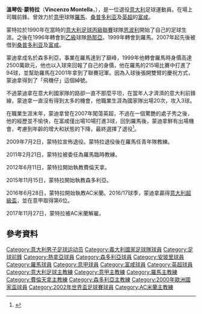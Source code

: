 {{noteta
|G1=football
|G2=uefa
|G3=意甲
|1=zh-hans:蒙特拉;zh-hk:蒙迪拿;zh-tw:蒙特拉;
|2=zh-hans:富勒姆;zh-hk:富咸;zh-tw:富勒姆;
|3=zh-hans:小飞机;zh-hk:飛機仔;zh-tw:小飛機;
}}
{{Infobox football biography
| playername = 溫琴佐·蒙特拉<br />Vincenzo Montella
| fullname = Vincenzo Montella
| image = Vincenzo montella (1).JPG
| image_size = 250px
| nickname = L'Aeroplanino（小飛機<ref>[http://soccer.sina.com.hk/cgi-bin/so/nw/show.cgi/1/2/1/705692/1.html 明報 2007-01-20]</ref><ref>{{Cite web |url=http://paper.wenweipo.com/2007/01/05/SP0701050009.htm |title=文匯報 2007-01-05 |access-date=2008-12-10 |archive-date=2020-09-14 |archive-url=https://web.archive.org/web/20200914133850/http://paper.wenweipo.com/2007/01/05/SP0701050009.htm |dead-url=no }}</ref>）
| dateofbirth = {{birth date and age|1974|6|18}}
| birth_place = 意大利[[卡斯泰洛迪奇斯泰尔纳|卡斯泰洛迪奇斯泰尔纳]]<ref>[http://www.gazzetta.it/speciali/statistiche/2008_nw/giocatori/1447.shtml 2007/08 profile] {{Wayback|url=http://www.gazzetta.it/speciali/statistiche/2008_nw/giocatori/1447.shtml |date=20160223194112 }} La Gazzetta dello Sport (in Italian)</ref>
| height = {{Height|m=1.72}}
| position = 教練
| currentclub = {{le|阿丹拿達米亞|Adana Demirspor}} (主教練)
| clubnumber = 
| youthyears = 
| youthclubs = 
| clubs1 = [[恩波利足球俱樂部|恩波利]] | years1 = 1990–1995 |caps1 = 51 |goals1 = 26
| clubs2 = [[熱那亞足球俱樂部|熱那亞]] | years2 = 1995–1996 |caps2 = 34 |goals2 = 21
| clubs3 = [[桑普多利亞足球俱樂部|桑普多利亞]] | years3 = 1996–1999 |caps3 = 83 |goals3 = 54
| clubs4 = [[羅馬體育俱樂部|羅馬]] | years4 = 1999–2009 |caps4 = 192 |goals4 = 84
| clubs5 = → [[富勒姆足球俱樂部|富勒姆]] | years5 = 2007 |caps5 = 10 |goals5 = 2
| clubs6 = → [[桑普多利亞足球俱樂部|桑普多利亞]] | years6 = 2007–2008 |caps6 = 13 |goals6 = 4
| totalcaps = 383 |totalgoals = 191
| nationalteam1 = [[意大利國家足球隊|意大利]]
| nationalyears1 = 1999–2005
| nationalcaps1 = 20
| nationalgoals1 = 3
| managerclubs1 = [[羅馬體育俱樂部|羅馬]]（U-15）
| managerclubs2 = [[羅馬體育俱樂部|羅馬]]（看守）
| manageryears1 = 2009–2011
| manageryears2 = 2011
| manageryears3 = 2011–2012
| managerclubs3 = [[卡塔尼亞足球俱樂部|卡塔尼亞]]
| manageryears4 = 2012–2015
| managerclubs4 = [[費倫天拿足球會|費倫天拿]]
| manageryears5 = 2015–2016
| managerclubs5 = [[森多利亞足球會|森多利亞]]
| manageryears6 = 2016–2017
| managerclubs6 = [[AC米兰|AC米兰]]
| manageryears7 = 2017–2018
| managerclubs7 = [[西維爾足球會|西維爾]]
| manageryears8 = 2019
| managerclubs8 = [[費倫天拿足球會|費倫天拿]]
| manageryears9 = 2021–
| managerclubs9 = {{le|阿丹拿達米亞|Adana Demirspor}}
| medaltemplates = {{MedalCountry|{{ITA}}}}
{{MedalSport|Association football}}
{{MedalCompetition|[[欧洲足球锦标赛|欧洲足球锦标赛]]}}
{{MedalSilver|[[2000年歐洲足球錦標賽|比利時-荷蘭 2000]]|}}
}}

'''溫琴佐·蒙特拉'''（'''Vincenzo Montella'''，{{bd|1974年|11月18日|catIdx=Montella, Vincenzo}}），是一位退役[[意大利|意大利]]足球運動員。在場上司職前鋒。曾效力於[[意大利足球甲級聯賽|意甲]]球隊[[羅馬體育俱樂部|羅馬]]、[[桑普多利亚足球俱乐部|桑普多利亚]]及[[英格兰足球超级联赛|英超]]的[[富勒姆足球俱乐部|富咸]]。

蒙特拉於1990年在當時的[[意大利足球丙級聯賽|意大利足球丙級聯賽]]球隊[[恩波利足球俱樂部|恩波利]]開始了自己的足球生涯。之後在1996年轉會到[[意大利足球乙级联赛|乙級]]球隊[[熱那亞足球俱樂部|熱那亞]]。1999年轉會到羅馬。2007年起先後被借到[[桑普多利亚足球俱乐部|桑普多利亚]]及[[富勒姆足球俱乐部|富咸]]。

蒙迪拿成名於森多利亞，事業在羅馬達到了巔峰，1999年他轉會羅馬時身價高達2500萬歐元，他也以入球來回報了自己的身價，他在羅馬的215場比賽中打進了94球，並幫助羅馬在2001年拿到了聯賽冠軍。因為入球後張開雙臂的慶祝方式，蒙迪拿得到了「飛機仔」這個綽號。

不過蒙迪拿在意大利國家隊的路卻一直不那麼平坦，在當年人才濟濟的意大利前鋒線，蒙迪拿一直沒有得到太多的機會，他職業生涯為國家隊出場20次，攻入3球。

在職業生涯末年，蒙迪拿曾在2007年闖蕩英超，不過在一個驚艷的處子秀之後，他的經歷並不愉快，在富咸僅出場10場打進3球，回到羅馬後，蒙迪拿鮮有出場機會，考慮到年齡的增大和狀態的下降，最終選擇了退役<ref>{{cite news | url=http://soccer.sina.com.hk/news/85/2/1/1841512/1.html | title=「飛機仔」宣佈告別足壇 | work=意甲 | date=2009-07-03 | accessdate=2012-12-25}}</ref>。

2009年7月2日，蒙特拉宣佈退役。蒙特拉退役後在羅馬任青年隊教練。

2011年2月21日，蒙特拉被委任為羅馬臨時教練。

2012年6月11日，蒙特拉開始執教費倫天拿。

2015年11月15日，蒙特拉開始執教森多利亞。

2016年6月28日，蒙特拉開始執教AC米蘭。2016/17球季，蒙迪拿贏得[[意大利超級盃|意大利超級盃]]，並在意甲取得第6位。

2017年11月27日，蒙特拉被AC米蘭解雇。

== 參考資料 ==
{{reflist}}

{{Navboxes colour
|title=意大利參賽名單
|bg= #0066bc
|fg= #FFFFFF
|bordercolor= silver
|list1=
{{2000年歐洲足球錦標賽意大利參賽名單}}
{{2002年世界杯足球赛意大利参赛名单}}
}}

{{DEFAULTSORT: Montella, Vincenzo}}
[[Category:意大利男子足球运动员|Category:意大利男子足球运动员]]
[[Category:義大利國家足球隊球員|Category:義大利國家足球隊球員]]
[[Category:足球前鋒|Category:足球前鋒]]
[[Category:熱拿亞球員|Category:熱拿亞球員]]
[[Category:森多利亞球員|Category:森多利亞球員]]
[[Category:安玻里球員|Category:安玻里球員]]
[[Category:羅馬球員|Category:羅馬球員]]
[[Category:意甲球員|Category:意甲球員]]
[[Category:富咸球員|Category:富咸球員]]
[[Category:英超球員|Category:英超球員]]
[[Category:意大利足球主教練|Category:意大利足球主教練]]
[[Category:意甲主教練|Category:意甲主教練]]
[[Category:羅馬主教練|Category:羅馬主教練]]
[[Category:費倫天拿主教練|Category:費倫天拿主教練]]
[[Category:森多利亞主教練|Category:森多利亞主教練]]
[[Category:2000年歐洲國家盃球員|Category:2000年歐洲國家盃球員]]
[[Category:2002年世界盃足球賽球員|Category:2002年世界盃足球賽球員]]
[[Category:AC米蘭主教練|Category:AC米蘭主教練]]